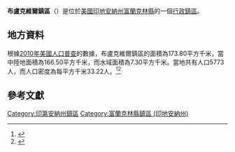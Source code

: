 {{noteTA
|G1=USState
|G2=地名
|G3=Unit
}}
{{Infobox settlement
|official_name            = 布盧克維爾鎮區
|native_name = Brookville Township
|settlement_type          = [[行政鎮區|行政鎮區]]
|image_skyline            = 
|imagesize                = 
|image_map                = Map highlighting Brookville Township, Franklin County, Indiana.svg
|mapsize                  = 250px
|pushpin_map  =USA Indiana
|pushpin_label = 布盧克維爾鎮區
|pushpin_label_position   = top
|pushpin_map_caption      = 布盧克維爾鎮區在印地安納州的位置
|subdivision_type         = [[世界政區索引|國家]]
|subdivision_type1        = [[美国州份|州份]]
|subdivision_type2        = [[印地安納州行政区划|縣]]
|subdivision_name         = [[美国|美国]]
|subdivision_name1        = [[印地安納州|印地安納州]]
|subdivision_name2        = [[富蘭克林縣_(印地安納州)|富蘭克林縣]]
|elevation_ft             = 630
|elevation_m              = 192
|timezone                 = [[北美东部時區|北美东部時區]]
|area_total_km2           = 173.80
|area_land_km2            = 166.50
|area_water_km2           = 7.30
|area_total_sq_mi         = 
|area_land_sq_mi          = 
|area_water_sq_mi         = 
|population_as_of         = [[2010年美國人口普查|2010]]
|population_footnotes     = 
|population_total         = 5773
|population_density_km2   = auto
|population_density_sq_mi = auto
|utc_offset               = -5
|coordinates              = {{coord|39|25|16|N|85|00|25|W|type:city_region:US-AL_source:GNS-enwiki|display=inline,title}}
| coor_pinpoint           = 
| coordinates_footnotes   = 
|timezone_DST             = EDT
|utc_offset_DST           = -4
|postal_code_type         = [[美國郵區編號|郵區編號]]
|postal_code              = 
|area_code                = {{link-en|电话区号812|Area code 812|812}}
|blank_name = [[地名信息系统|GNIS ID]]
|blank_info = 453136
}}
'''布盧克維爾鎮區'''（{{lang-en|Brookville Township}}）是位於[[美國|美國]][[印地安納州|印地安納州]][[富蘭克林縣_(印地安納州)|富蘭克林縣]]的一個[[行政鎮區|行政鎮區]]。

== 地方資料 ==
根據[[2010年美國人口普查|2010年美國人口普查]]的數據，布盧克維爾鎮區的面積為173.80平方千米，當中陸地面積為166.50平方千米，而水域面積為7.30平方千米。當地共有人口5773人，而人口密度為每平方千米33.22人。<ref name="GR8">{{cite web|url=http://factfinder2.census.gov|publisher=[[美国人口调查局|美国人口调查局]]|accessdate=2011-05-14|title=American FactFinder|archive-date=2013-09-11|archive-url=https://web.archive.org/web/20130911234518/http://factfinder2.census.gov/|dead-url=no}}</ref><ref>{{cite web|url=https://www.citypopulation.de/en/usa/illinois/admin/|title=USA: Illinois (Counties and Townships) - City Population|accessdate=2020-07-15|archive-date=2020-04-22|archive-url=https://web.archive.org/web/20200422090607/https://www.citypopulation.de/en/usa/illinois/admin/|dead-url=no}}</ref>

== 參考文獻 ==
{{reflist}}

{{富蘭克林縣 (印地安納州)}}

{{DEFAULTSORT:Brookville Township}}
[[Category:印第安納州鎮區|Category:印第安納州鎮區]]
[[Category:富蘭克林縣鎮區_(印地安納州)|Category:富蘭克林縣鎮區 (印地安納州)]]

{{Indiana-geo-stub}}